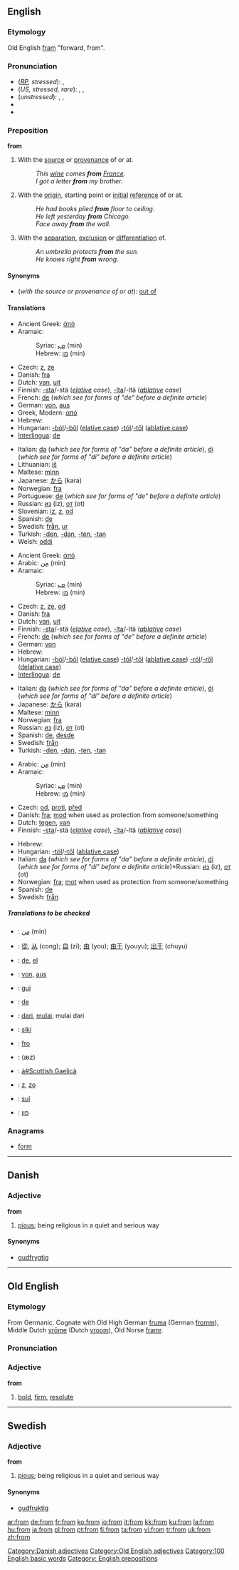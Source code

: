 ==English==

{{rank|which|have|or|27|from|this|but|all}}

===Etymology===
Old English [[fram]] "forward, from".

===Pronunciation===
*(''[[RP]], stressed''): {{IPA|/frɒm/}}, {{SAMPA|/frQm/}}
*(''US, stressed, rare''): {{AHD|främ}}, {{IPA|/frɑm/}}, {{SAMPA|/frAm/}}
*(''unstressed''): {{AHD|frəm}}, {{IPA|/frəm/}}, {{SAMPA|/fr@m/}}
*{{audio|en-us-from.ogg|Audio (US)}}
*{{rhymes|ɒm}}

===Preposition===
'''from'''

#With the [[source]] or [[provenance]] of or at.
#:''This [[wine]] comes '''from''' [[France]].''
#:''I got a letter '''from''' my brother.''
#With the [[origin]], starting point or [[initial]] [[reference]] of or at.
#:''He had books piled '''from''' floor to ceiling.''
#:''He left yesterday '''from''' Chicago.''
#:''Face away '''from''' the wall.''
#With the [[separation]], [[exclusion]] or [[differentiation]] of.
#:''An umbrella protects '''from''' the sun.''
#:''He knows right '''from''' wrong.''

====Synonyms====
*(''with the source or provenance of or at''): [[out of]]

====Translations====

{{trans-top|with the source or provenance of or at}}
*Ancient Greek: [[ἀπό]]
*Aramaic: 
*:Syriac: [[ܡܢ]] (min)
*:Hebrew: [[מן]] (min)
*Czech: [[z]], [[ze]]
*Danish: [[fra]]
*Dutch: [[van]], [[uit]]
*Finnish: [[-sta#Finnish|-sta]]/-stä (''[[elative]] case''), [[-lta#Finnish|-lta]]/-ltä (''[[ablative]] case'')
*French: [[de#French|de]] (''which see for forms of "de" before a definite article'')
*German: [[von]], [[aus]]
*Greek, Modern: [[από]]
*Hebrew: {{he-translation|מ-|mé}}
*Hungarian: [[-ból]]/[[-ből]] ([[elative case]]) [[-tól]]/[[-től]] ([[ablative case]])
*[[Interlingua]]: [[de]]
{{trans-mid}}
*Italian: [[da#Italian|da]] (''which see for forms of "da" before a definite article''), [[di#Italian|di]] (''which see for forms of "di" before a definite article'')
*Lithuanian: [[iš]]
*Maltese: [[minn]]
*Japanese: [[から]] (kara)
*Norwegian: [[fra]]
*Portuguese: [[de#Portuguese|de]] (''which see for forms of "de" before a definite article'')
*Russian: [[из]] (iz), [[от]] (ot)
*Slovenian: [[iz]], [[z]], [[od]]
*Spanish: [[de#Spanish|de]]
*Swedish: [[från]], [[ur]]
*Turkish: [[-den]], [[-dan]], [[-ten]], [[-tan]]
*Welsh: [[oddi]]
{{trans-bottom}}

{{trans-top|with the origin, starting point or initial reference of or at}}
*Ancient Greek: [[ἀπό]]
*Arabic: [[من|مِن]] (min)
*Aramaic: 
*:Syriac: [[ܡܢ]] (min)
*:Hebrew: [[מן]] (min)
*Czech: [[z]], [[ze]], [[od]]
*Danish: [[fra]]
*Dutch: [[van]], [[uit]]
*Finnish: [[-sta#Finnish|-sta]]/-stä (''[[elative]] case''), [[-lta#Finnish|-lta]]/-ltä (''[[ablative]] case'')
*French: [[de#French|de]] (''which see for forms of "de" before a definite article'')
*German: [[von]]
*Hebrew: {{he-translation|מ-|mé}}
*Hungarian: [[-ból]]/[[-ből]] ([[elative case]]) [[-tól]]/[[-től]] ([[ablative case]]) [[-ról]]/[[-ről]] ([[delative case]])
*[[Interlingua]]: [[de]]
{{trans-mid}}
*Italian: [[da#Italian|da]] (''which see for forms of "da" before a definite article''), [[di#Italian|di]] (''which see for forms of "di" before a definite article'')
*Japanese: [[から]] (kara)
*Maltese: [[minn]]
*Norwegian: [[fra]]
*Russian: [[из]] (iz), [[от]] (ot)
*Spanish: [[de#Spanish|de]],  [[desde]]
*Swedish: [[från]]
*Turkish: [[-den]], [[-dan]], [[-ten]], [[-tan]]
{{trans-bottom}}

{{trans-top|with the separation, exclusion or differentiation of}}
*Arabic: [[من|مِن]] (min)
*Aramaic: 
*:Syriac: [[ܡܢ]] (min)
*:Hebrew: [[מן]] (min)
*Czech: [[od]], [[proti]], [[před]]
*Danish: [[fra]]; [[mod]] when used as protection from someone/something
*Dutch: [[tegen]], [[van]]
*Finnish: [[-sta#Finnish|-sta]]/-stä (''[[elative]] case''), [[-lta#Finnish|-lta]]/-ltä (''[[ablative]] case'')
{{trans-mid}}
*Hebrew: {{he-translation|מ-|mé}}
*Hungarian: [[-tól]]/[[-től]] ([[ablative case]])
*Italian: [[da#Italian|da]] (''which see for forms of "da" before a definite article''), [[di#Italian|di]] (''which see for forms of "di" before a definite article'')*Russian: [[из]] (iz), [[от]] (ot)
*Norwegian: [[fra]]; [[mot]] when used as protection from someone/something
*Spanish: [[de#Spanish|de]]
*Swedish: [[från]]
{{trans-bottom}}

=====Translations to be checked=====
<!--Remove this section once all of the translations below have been moved into the tables above.-->
{{checktrans}}
{{trans-top|Translations to check}}
*{{ttbc|Arabic}}: [[من|مِن]] (min)
*{{ttbc|Chinese}}: [[從]], [[从]] (cong); [[自]] (zi); [[由]] (you); [[由于]] (youyu); [[出于]] (chuyu) <!--the traditional of 于 is 於?-->
*{{ttbc|Esperanto}}: [[de]], [[el]]
*{{ttbc|German}}: [[von]], [[aus]]
*{{ttbc|Guaraní}}: [[gui]]
*{{ttbc|Ido}}: [[de#Ido|de]]
*{{ttbc|Indonesian}}: [[dari]], [[mulai]], mulai dari
*{{ttbc|Kuna}}: [[siki]]
*{{ttbc|Novial}}: [[fro]]
*{{ttbc|Persian}}: {{FAchar|[[از]]}} (æz)
*{{ttbc|Scottish Gaelic}}: [[à#Scottish Gaelicà]]
*{{ttbc|Slovak}}: [[z#Slovak|z]], [[zo#Slovak|zo]]
*{{ttbc|Tupinambá}}: [[suí]]
*{{ttbc|Yiddish}}: [[פון]]
{{trans-bottom}}

===Anagrams===
*[[form]]

----

==Danish==

===Adjective===
'''from'''

#[[pious]]; being religious in a quiet and serious way

====Synonyms====
*[[gudfrygtig]]

[[Category:Danish adjectives]]
----

==Old English==
===Etymology===
From Germanic.  Cognate with Old High German [[fruma]] (German [[fromm]]), Middle Dutch [[vrome|vrōme]] (Dutch [[vroom]]), Old Norse [[framr]].

===Pronunciation===
{{IPA|/from/}}

===Adjective===
'''from'''
# [[bold]], [[firm]], [[resolute]]

[[Category:Old English adjectives]]

----

==Swedish==

===Adjective===
{{sv-adj-reg|3=fromm}}
'''from'''

#[[pious]]; being religious in a quiet and serious way

====Synonyms====
*[[gudfruktig]]

[[Category:100 English basic words]]
[[Category: English prepositions]]

[[ar:from]]
[[de:from]]
[[fr:from]]
[[ko:from]]
[[io:from]]
[[it:from]]
[[kk:from]]
[[ku:from]]
[[la:from]]
[[hu:from]]
[[ja:from]]
[[pl:from]]
[[pt:from]]
[[fi:from]]
[[ta:from]]
[[vi:from]]
[[tr:from]]
[[uk:from]]
[[zh:from]]